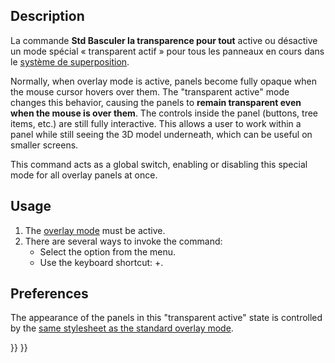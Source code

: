 <languages/>

<div lang="en" dir="ltr" class="mw-content-ltr">
{{Docnav
|[[Std_DockOverlayAll|DockOverlayAll]]
|[[Std_DockOverlayToggle|DockOverlayToggle]]
|[[Std_View_Menu|Std View Menu]]
|IconL=
|IconR=
|IconC=Freecad.svg
}}
</div>

<div lang="en" dir="ltr" class="mw-content-ltr">
{{GuiCommand
|Name=Std DockOverlayTransparentAll
|MenuLocation=View → Dock panel overlay → Toggle transparent for all
|Workbenches=All
|Shortcut={{KEY|SHIFT}}+{{KEY|F4}}
|Version=1.0
|SeeAlso=[[Std_DockOverlayAll]], [[Std_DockOverlayToggleTransparent]]
}}
</div>

<div lang="en" dir="ltr" class="mw-content-ltr">
==Description==
</div>

La commande '''Std Basculer la transparence pour tout''' active ou désactive un mode spécial « transparent actif » pour tous les panneaux en cours dans le [[Std_DockOverlayAll/fr|système de superposition]].

<div lang="en" dir="ltr" class="mw-content-ltr">
Normally, when overlay mode is active, panels become fully opaque when the mouse cursor hovers over them. The "transparent active" mode changes this behavior, causing the panels to '''remain transparent even when the mouse is over them'''. The controls inside the panel (buttons, tree items, etc.) are still fully interactive. This allows a user to work within a panel while still seeing the 3D model underneath, which can be useful on smaller screens.
</div>

<div lang="en" dir="ltr" class="mw-content-ltr">
This command acts as a global switch, enabling or disabling this special mode for all overlay panels at once.
</div>

<div lang="en" dir="ltr" class="mw-content-ltr">
==Usage==
</div>

<div lang="en" dir="ltr" class="mw-content-ltr">
# The [[Std_DockOverlayAll|overlay mode]] must be active.
# There are several ways to invoke the command:
#* Select the {{MenuCommand|View → Dock panel overlay → Toggle transparent for all}} option from the menu.
#* Use the keyboard shortcut: {{KEY|SHIFT}}+{{KEY|F4}}.
</div>

<div lang="en" dir="ltr" class="mw-content-ltr">
==Preferences==
</div>

<div lang="en" dir="ltr" class="mw-content-ltr">
The appearance of the panels in this "transparent active" state is controlled by the [[Std_DockOverlayAll#Preferences|same stylesheet as the standard overlay mode]].
</div>


<div lang="en" dir="ltr" class="mw-content-ltr">
{{Docnav
|[[Std_DockOverlayAll|DockOverlayAll]]
|[[Std_DockOverlayToggle|DockOverlayToggle]]
|[[Std_View_Menu|Std View Menu]]
|IconL=
|IconR=
|IconC=Freecad.svg
}}
</div>

{{Std_Base_navi{{#translation:}}}}
{{Userdocnavi{{#translation:}}}}